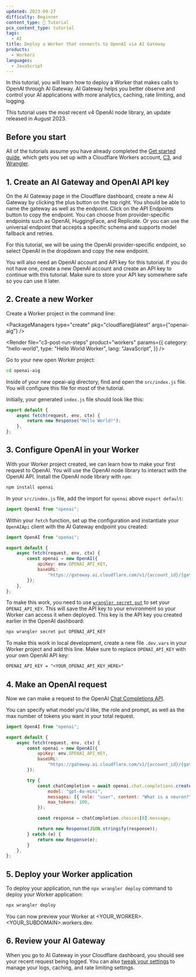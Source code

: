```yaml
---
updated: 2023-09-27
difficulty: Beginner
content_type: 📝 Tutorial
pcx_content_type: tutorial
tags:
  - AI
title: Deploy a Worker that connects to OpenAI via AI Gateway
products:
  - Workers
languages:
  - JavaScript
---
```



In this tutorial, you will learn how to deploy a Worker that makes calls to OpenAI through AI Gateway. AI Gateway helps you better observe and control your AI applications with more analytics, caching, rate limiting, and logging.

This tutorial uses the most recent v4 OpenAI node library, an update released in August 2023.

## Before you start

All of the tutorials assume you have already completed the [Get started guide](/workers/get-started/guide/), which gets you set up with a Cloudflare Workers account, [C3](https://github.com/cloudflare/workers-sdk/tree/main/packages/create-cloudflare), and [Wrangler](/workers/wrangler/install-and-update/).

## 1. Create an AI Gateway and OpenAI API key

On the AI Gateway page in the Cloudflare dashboard, create a new AI Gateway by clicking the plus button on the top right. You should be able to name the gateway as well as the endpoint. Click on the API Endpoints button to copy the endpoint. You can choose from provider-specific endpoints such as OpenAI, HuggingFace, and Replicate. Or you can use the universal endpoint that accepts a specific schema and supports model fallback and retries.

For this tutorial, we will be using the OpenAI provider-specific endpoint, so select OpenAI in the dropdown and copy the new endpoint.

You will also need an OpenAI account and API key for this tutorial. If you do not have one, create a new OpenAI account and create an API key to continue with this tutorial. Make sure to store your API key somewhere safe so you can use it later.

## 2. Create a new Worker

Create a Worker project in the command line:

<PackageManagers type="create" pkg="cloudflare@latest" args={"openai-aig"} />

<Render
	file="c3-post-run-steps"
	product="workers"
	params={{
		category: "hello-world",
		type: "Hello World Worker",
		lang: "JavaScript",
	}}
/>

Go to your new open Worker project:

```sh title="Open your new project directory"
cd openai-aig
```

Inside of your new opeai-aig directory, find and open the `src/index.js` file. You will configure this file for most of the tutorial.

Initially, your generated `index.js` file should look like this:

```js
export default {
	async fetch(request, env, ctx) {
		return new Response("Hello World!");
	},
};
```

## 3. Configure OpenAI in your Worker

With your Worker project created, we can learn how to make your first request to OpenAI. You will use the OpenAI node library to interact with the OpenAI API. Install the OpenAI node library with `npm`:

```sh title="Install the OpenAI node library"
npm install openai
```

In your `src/index.js` file, add the import for `openai` above `export default`:

```js
import OpenAI from "openai";
```

Within your `fetch` function, set up the configuration and instantiate your `OpenAIApi` client with the AI Gateway endpoint you created:

```js null {5-8}
import OpenAI from "openai";

export default {
	async fetch(request, env, ctx) {
		const openai = new OpenAI({
			apiKey: env.OPENAI_API_KEY,
			baseURL:
				"https://gateway.ai.cloudflare.com/v1/{account_id}/{gateway_id}/openai", // paste your AI Gateway endpoint here
		});
	},
};
```

To make this work, you need to use [`wrangler secret put`](/workers/wrangler/commands/#secret-put) to set your `OPENAI_API_KEY`. This will save the API key to your environment so your Worker can access it when deployed. This key is the API key you created earlier in the OpenAI dashboard:

```sh title="Save your API key to your Workers env"
npx wrangler secret put OPENAI_API_KEY
```

To make this work in local development, create a new file `.dev.vars` in your Worker project and add this line. Make sure to replace `OPENAI_API_KEY` with your own OpenAI API key:

```txt title="Save your API key locally"
OPENAI_API_KEY = "<YOUR_OPENAI_API_KEY_HERE>"
```

## 4. Make an OpenAI request

Now we can make a request to the OpenAI [Chat Completions API](https://platform.openai.com/docs/guides/gpt/chat-completions-api).

You can specify what model you'd like, the role and prompt, as well as the max number of tokens you want in your total request.

```js null {10-22}
import OpenAI from "openai";

export default {
	async fetch(request, env, ctx) {
		const openai = new OpenAI({
			apiKey: env.OPENAI_API_KEY,
			baseURL:
				"https://gateway.ai.cloudflare.com/v1/{account_id}/{gateway_id}/openai",
		});

		try {
			const chatCompletion = await openai.chat.completions.create({
				model: "gpt-4o-mini",
				messages: [{ role: "user", content: "What is a neuron?" }],
				max_tokens: 100,
			});

			const response = chatCompletion.choices[0].message;

			return new Response(JSON.stringify(response));
		} catch (e) {
			return new Response(e);
		}
	},
};
```

## 5. Deploy your Worker application

To deploy your application, run the `npx wrangler deploy` command to deploy your Worker application:

```sh title="Deploy your Worker"
npx wrangler deploy
```

You can now preview your Worker at \<YOUR_WORKER>.\<YOUR_SUBDOMAIN>.workers.dev.

## 6. Review your AI Gateway

When you go to AI Gateway in your Cloudflare dashboard, you should see your recent request being logged. You can also [tweak your settings](/ai-gateway/configuration/) to manage your logs, caching, and rate limiting settings.
